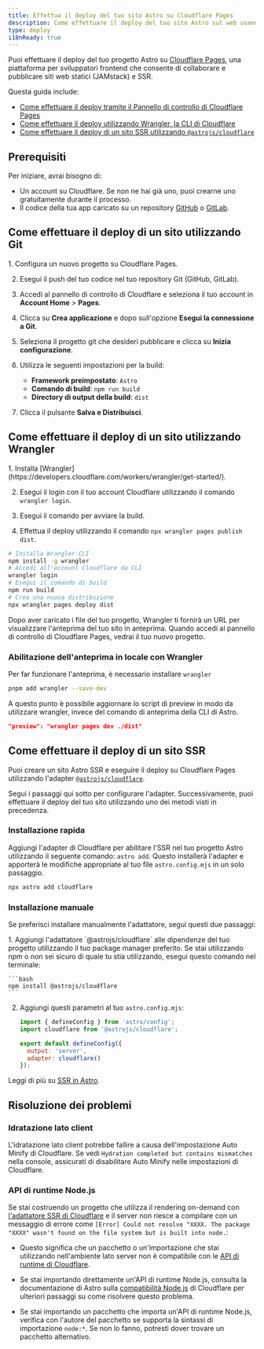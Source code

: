 ```yaml
---
title: Effettua il deploy del tuo sito Astro su Cloudflare Pages
description: Come effettuare il deploy del tuo sito Astro sul web usando Cloudflare Pages.
type: deploy
i18nReady: true
---
```


Puoi effettuare il deploy del tuo progetto Astro su [Cloudflare Pages](https://pages.cloudflare.com/), una piattaforma per sviluppatori frontend che consente di collaborare e pubblicare siti web statici (JAMstack) e SSR.

Questa guida include:

- [Come effettuare il deploy tramite il Pannello di controllo di Cloudflare Pages](#come-effettuare-il-deploy-di-un-sito-utilizzando-git)
- [Come effettuare il deploy utilizzando Wrangler, la CLI di Cloudflare](#come-effettuare-il-deploy-di-un-sito-utilizzando-wrangler)
- [Come effettuare il deploy di un sito SSR utilizzando `@astrojs/cloudflare`](#come-effettuare-il-deploy-di-un-sito-ssr)

## Prerequisiti

Per iniziare, avrai bisogno di:

- Un account su Cloudflare. Se non ne hai già uno, puoi crearne uno gratuitamente durante il processo.
- Il codice della tua app caricato su un repository [GitHub](https://github.com/) o [GitLab](https://about.gitlab.com/).

## Come effettuare il deploy di un sito utilizzando Git

<Steps>
1. Configura un nuovo progetto su Cloudflare Pages.

2. Esegui il push del tuo codice nel tuo repository Git (GitHub, GitLab).

3. Accedi al pannello di controllo di Cloudflare e seleziona il tuo account in **Account Home** > **Pages**.

4. Clicca su **Crea applicazione** e dopo sull'opzione **Esegui la connessione a Git**.

5. Seleziona il progetto git che desideri pubblicare e clicca su **Inizia configurazione**.

6. Utilizza le seguenti impostazioni per la build:

    - **Framework preimpostato**: `Astro`
    - **Comando di build**: `npm run build`
    - **Directory di output della build**: `dist`

7. Clicca il pulsante **Salva e Distribuisci**.
</Steps>

## Come effettuare il deploy di un sito utilizzando Wrangler

<Steps>
1. Installa [Wrangler](https://developers.cloudflare.com/workers/wrangler/get-started/).

2. Esegui il login con il tuo account Cloudflare utilizzando il comando `wrangler login`.

3. Esegui il comando per avviare la build.

4. Effettua il deploy utilizzando il comando `npx wrangler pages publish dist`.
</Steps>

```bash
# Installa Wrangler CLI
npm install -g wrangler
# Accedi all'account Cloudflare da CLI
wrangler login
# Esegui il comando di build
npm run build
# Crea una nuova distribuzione
npx wrangler pages deploy dist
```

Dopo aver caricato i file del tuo progetto, Wrangler ti fornirà un URL per visualizzare l'anteprima del tuo sito in anteprima. Quando accedi al pannello di controllo di Cloudflare Pages, vedrai il tuo nuovo progetto.

### Abilitazione dell'anteprima in locale con Wrangler

Per far funzionare l'anteprima, è necessario installare `wrangler`

```bash
pnpm add wrangler --save-dev
```

A questo punto è possibile aggiornare lo script di preview in modo da utilizzare wrangler, invece del comando di anteprima della CLI di Astro.

```json title="package.json"
"preview": "wrangler pages dev ./dist"
```

## Come effettuare il deploy di un sito SSR

Puoi creare un sito Astro SSR e eseguire il deploy su Cloudflare Pages utilizzando l'adapter [`@astrojs/cloudflare`](/it/guides/integrations-guide/cloudflare/).

Segui i passaggi qui sotto per configurare l'adapter. Successivamente, puoi effettuare il deploy del tuo sito utilizzando uno dei metodi visti in precedenza.

### Installazione rapida

Aggiungi l'adapter di Cloudflare per abilitare l'SSR nel tuo progetto Astro utilizzando il seguente comando: `astro add`. Questo installerà l'adapter e apporterà le modifiche appropriate al tuo file `astro.config.mjs` in un solo passaggio.

```bash
npx astro add cloudflare
```

### Installazione manuale

Se preferisci installare manualmente l'adattatore, segui questi due passaggi:

<Steps>
1. Aggiungi l'adattatore `@astrojs/cloudflare` alle dipendenze del tuo progetto utilizzando il tuo package manager preferito. Se stai utilizzando npm o non sei sicuro di quale tu stia utilizzando, esegui questo comando nel terminale:

    ```bash
    npm install @astrojs/cloudflare
    ```

2. Aggiungi questi parametri al tuo `astro.config.mjs`:

    ```js title="astro.config.mjs" ins={2, 5-6}
    import { defineConfig } from 'astro/config';
    import cloudflare from '@astrojs/cloudflare';

    export default defineConfig({
      output: 'server',
      adapter: cloudflare()
    });
    ```
</Steps>

<ReadMore>Leggi di più su [SSR in Astro](/it/guides/server-side-rendering/).</ReadMore>

## Risoluzione dei problemi

### Idratazione lato client

L'idratazione lato client potrebbe fallire a causa dell'impostazione Auto Minify di Cloudflare. Se vedi `Hydration completed but contains mismatches` nella console, assicurati di disabilitare Auto Minify nelle impostazioni di Cloudflare.

### API di runtime Node.js

Se stai costruendo un progetto che utilizza il rendering on-demand con [l'adattatore SSR di Cloudflare](/it/guides/integrations-guide/cloudflare/) e il server non riesce a compilare con un messaggio di errore come `[Error] Could not resolve "XXXX. The package "XXXX" wasn't found on the file system but is built into node.`:

- Questo significa che un pacchetto o un'importazione che stai utilizzando nell'ambiente lato server non è compatibile con le [API di runtime di Cloudflare](https://developers.cloudflare.com/workers/runtime-apis/nodejs/).

- Se stai importando direttamente un'API di runtime Node.js, consulta la documentazione di Astro sulla [compatibilità Node.js](/it/guides/integrations-guide/cloudflare/#nodejs-compatibility) di Cloudflare per ulteriori passaggi su come risolvere questo problema.

- Se stai importando un pacchetto che importa un'API di runtime Node.js, verifica con l'autore del pacchetto se supporta la sintassi di importazione `node:*`. Se non lo fanno, potresti dover trovare un pacchetto alternativo.
